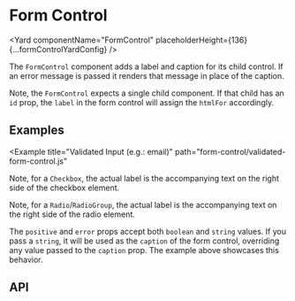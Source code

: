 <!--
Copyright (c) 2018-2019 Uber Technologies, Inc.

This source code is licensed under the MIT license found in the
LICENSE file in the root directory of this source tree.
-->






# Form Control

<Yard
  componentName="FormControl"
  placeholderHeight={136}
  {...formControlYardConfig}
/>

The `FormControl` component adds a label and caption for its child control.
If an error message is passed it renders that message in place of the caption.

Note, the `FormControl` expects a single child component.
If that child has an `id` prop, the `label` in the form control will assign the `htmlFor` accordingly.

## Examples

<Example title="Input" path="form-control/input.js">
  <InputExample />
</Example>

<Example title="Textarea" path="form-control/textarea.js">
  <TextareaExample />
</Example>

<Example
  title="Validated Input (e.g.: email)"
  path="form-control/validated-form-control.js"
>
  <ValidationFormControl />
</Example>

<Example title="Checkbox" path="form-control/checkbox.js">
  <CheckboxExample />
</Example>

Note, for a `Checkbox`, the actual label is the accompanying text on the right side of the checkbox element.

<Example title="RadioGroup" path="form-control/radio-group.js">
  <RadioGroupExample />
</Example>

Note, for a `Radio`/`RadioGroup`, the actual label is the accompanying text on the right side of the radio element.

<Example title="Select" path="form-control/select.js">
  <SelectExample />
</Example>

<Example title="States" path="form-control/kinds.js">
  <Kinds />
</Example>

The `positive` and `error` props accept both `boolean` and `string` values.
If you pass a `string`, it will be used as the `caption` of the form control, overriding any value passed to the `caption` prop.
The example above showcases this behavior.

## API

<Exports
  component={FormControlExports}
  title="Form Control exports"
  path="baseui/form-control"
/>
